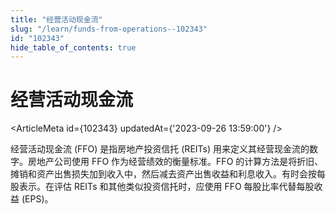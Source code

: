 ```yaml
---
title: "经营活动现金流"
slug: "/learn/funds-from-operations--102343"
id: "102343"
hide_table_of_contents: true
---
```



# 经营活动现金流

<ArticleMeta id={102343} updatedAt={'2023-09-26 13:59:00'} />
<div className='border-solid border-b border-t-0 my-4 border-[var(--ifm-color-gray-300)]' />

经营活动现金流 (FFO) 是指房地产投资信托 (REITs) 用来定义其经营现金流的数字。房地产公司使用 FFO 作为经营绩效的衡量标准。FFO 的计算方法是将折旧、摊销和资产出售损失加到收入中，然后减去资产出售收益和利息收入。有时会按每股表示。在评估 REITs 和其他类似投资信托时，应使用 FFO 每股比率代替每股收益 (EPS)。
